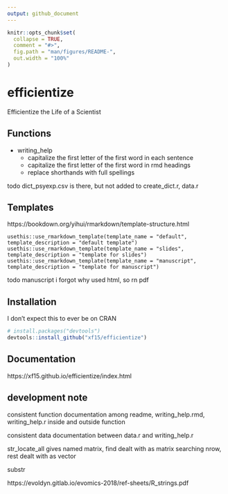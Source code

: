 ```yaml
---
output: github_document
---
```


<!-- README.md is generated from README.Rmd. Please edit that file -->

```r
knitr::opts_chunk$set(
  collapse = TRUE,
  comment = "#>",
  fig.path = "man/figures/README-",
  out.width = "100%"
)
```

# efficientize



Efficientize the Life of a Scientist



## Functions

* writing_help
  * capitalize the first letter of the first word in each sentence
  * capitalize the first letter of the first word in rmd headings
  * replace shorthands with full spellings

todo dict_psyexp.csv is there, but not added to create_dict.r, data.r

## Templates 

https://bookdown.org/yihui/rmarkdown/template-structure.html

```
usethis::use_rmarkdown_template(template_name = "default", template_description = "default template")
usethis::use_rmarkdown_template(template_name = "slides", template_description = "template for slides")
usethis::use_rmarkdown_template(template_name = "manuscript", template_description = "template for manuscript")

```

todo  manuscript i forgot why used html, so rn pdf


 
## Installation

I don't expect this to ever be on CRAN

```r
# install.packages("devtools")
devtools::install_github("xf15/efficientize")
```

## Documentation 

https://xf15.github.io/efficientize/index.html
<!-- ## Example -->

<!-- This is a basic example which shows you how to solve a common problem: -->

<!-- ```{r example} -->
<!-- library(efficientize) -->
<!-- ## basic example code -->
<!-- ``` -->

<!-- What is special about using `README.Rmd` instead of just `README.md`? You can include R chunks like so: -->

<!-- ```{r cars} -->
<!-- summary(cars) -->
<!-- ``` -->

<!-- You'll still need to render `README.Rmd` regularly, to keep `README.md` up-to-date. `devtools::build_readme()` is handy for this. You could also use GitHub Actions to re-render `README.Rmd` every time you push. An example workflow can be found here: <https://github.com/r-lib/actions/tree/master/examples>. -->

<!-- You can also embed plots, for example: -->

<!-- ```{r pressure, echo = FALSE} -->
<!-- plot(pressure) -->
<!-- ``` -->

<!-- In that case, don't forget to commit and push the resulting figure files, so they display on GitHub and CRAN. -->

## development note 

consistent function documentation among readme, writing_help.rmd, writing_help.r inside and outside function

consistent data documentation between data.r and writing_help.r 

str_locate_all gives named matrix, find dealt with as matrix searching nrow, rest dealt with as vector 

substr 

https://evoldyn.gitlab.io/evomics-2018/ref-sheets/R_strings.pdf
